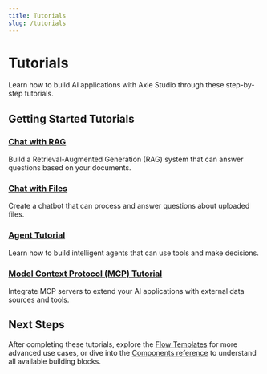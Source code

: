 ```yaml
---
title: Tutorials
slug: /tutorials
---
```


# Tutorials

Learn how to build AI applications with Axie Studio through these step-by-step tutorials.

## Getting Started Tutorials

### [Chat with RAG](/chat-with-rag)
Build a Retrieval-Augmented Generation (RAG) system that can answer questions based on your documents.

### [Chat with Files](/chat-with-files)
Create a chatbot that can process and answer questions about uploaded files.

### [Agent Tutorial](/agent-tutorial)
Learn how to build intelligent agents that can use tools and make decisions.

### [Model Context Protocol (MCP) Tutorial](/mcp-tutorial)
Integrate MCP servers to extend your AI applications with external data sources and tools.

## Next Steps

After completing these tutorials, explore the [Flow Templates](/basic-prompting) for more advanced use cases, or dive into the [Components reference](/concepts-components) to understand all available building blocks.
